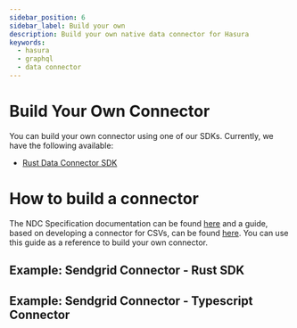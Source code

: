 ```yaml
---
sidebar_position: 6
sidebar_label: Build your own
description: Build your own native data connector for Hasura
keywords:
  - hasura
  - graphql
  - data connector
---
```


# Build Your Own Connector

You can build your own connector using one of our SDKs. Currently, we have the following available:

- [Rust Data Connector SDK](https://github.com/hasura/ndc-hub#rusk-sdk)

# How to build a connector

The NDC Specification documentation can be found [here](https://hasura.github.io/ndc-spec/overview.html) and a guide,
based on developing a connector for CSVs, can be found [here](https://hasura.github.io/ndc-spec/tutorial/index.html).
You can use this guide as a reference to build your own connector.

## Example: Sendgrid Connector - Rust SDK

## Example: Sendgrid Connector - Typescript Connector

